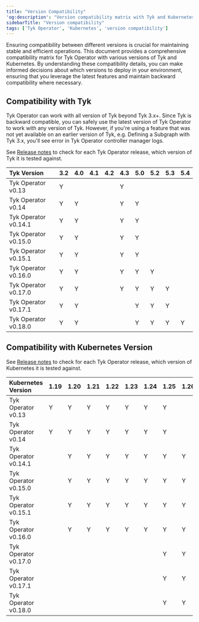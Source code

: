 ```yaml
---
title: "Version Compatibility"
'og:description': "Version compatibility matrix with Tyk and Kubernetes version"
sidebarTitle: "Version compatibility"
tags: ['Tyk Operator', 'Kubernetes', 'version compatibility']
---
```


Ensuring compatibility between different versions is crucial for maintaining stable and efficient operations. This document provides a comprehensive compatibility matrix for Tyk Operator with various versions of Tyk and Kubernetes. By understanding these compatibility details, you can make informed decisions about which versions to deploy in your environment, ensuring that you leverage the latest features and maintain backward compatibility where necessary.

## Compatibility with Tyk
Tyk Operator can work with all version of Tyk beyond Tyk 3.x+. Since Tyk is backward compatible, you can safely use the
latest version of Tyk Operator to work with any version of Tyk.
However, if you're using a feature that was not yet available on an earlier version of Tyk, e.g. Defining a Subgraph with Tyk 3.x, you'll see error in Tyk Operator controller manager logs.

See [Release notes](/5.5/product-stack/tyk-operator/release-notes/overview.md) to check for each Tyk Operator release,
which version of Tyk it is tested against.

| Tyk Version          | 3.2 | 4.0 | 4.1 | 4.2 | 4.3 | 5.0 | 5.2 | 5.3 | 5.4 |
| :-------------------- | :--- | :--- | :--- | :--- | :--- | :--- | :--- | :--- | :--- |
| Tyk Operator v0.13   | Y   |     |     |     | Y   |     |     |     |     |
| Tyk Operator v0.14   | Y   | Y   |     |     | Y   | Y   |     |     |     |
| Tyk Operator v0.14.1 | Y   | Y   |     |     | Y   | Y   |     |     |     |
| Tyk Operator v0.15.0 | Y   | Y   |     |     | Y   | Y   |     |     |     |
| Tyk Operator v0.15.1 | Y   | Y   |     |     | Y   | Y   |     |     |     |
| Tyk Operator v0.16.0 | Y   | Y   |     |     | Y   | Y   | Y   |     |     |
| Tyk Operator v0.17.0 | Y   | Y   |     |     | Y   | Y   | Y   | Y   |     |
| Tyk Operator v0.17.1 | Y   | Y   |     |     |     | Y   | Y   | Y   |     |
| Tyk Operator v0.18.0 | Y   | Y   |     |     |     | Y   | Y   | Y   |  Y  |

## Compatibility with Kubernetes Version

See [Release notes](https://github.com/TykTechnologies/tyk-operator/releases) to check for each Tyk Operator release,
which version of Kubernetes it is tested against.

| Kubernetes Version   | 1.19 | 1.20 | 1.21 | 1.22 | 1.23 | 1.24 | 1.25 | 1.26 | 1.27 | 1.28 | 1.29 |
| :-------------------- | :---- | :---- | :---- | :---- | :---- | :---- | :---- | :---- | :---- | :---- | :---- |
| Tyk Operator v0.13   | Y    | Y    | Y    | Y    | Y    | Y    | Y    |      |      |      |      |
| Tyk Operator v0.14   | Y    | Y    | Y    | Y    | Y    | Y    | Y    |      |      |      |      |
| Tyk Operator v0.14.1 |      | Y    | Y    | Y    | Y    | Y    | Y    | Y    |      |      |      |
| Tyk Operator v0.15.0 |      | Y    | Y    | Y    | Y    | Y    | Y    | Y    |      |      |      |
| Tyk Operator v0.15.1 |      | Y    | Y    | Y    | Y    | Y    | Y    | Y    |      |      |      |
| Tyk Operator v0.16.0 |      | Y    | Y    | Y    | Y    | Y    | Y    | Y    |      |      |      |
| Tyk Operator v0.17.0 |      |      |      |      |      |      | Y    | Y    | Y    | Y    | Y    |
| Tyk Operator v0.17.1 |      |      |      |      |      |      | Y    | Y    | Y    | Y    | Y    |
| Tyk Operator v0.18.0 |      |      |      |      |      |      | Y    | Y    | Y    | Y    | Y    |